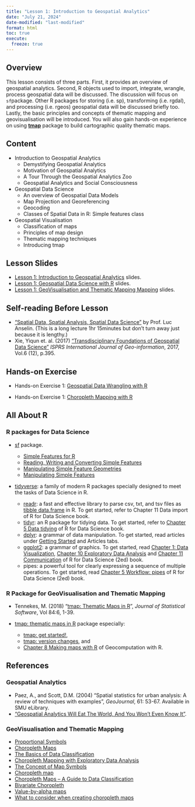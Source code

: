 ```yaml
---
title: "Lesson 1: Introduction to Geospatial Analytics"
date: "July 21, 2024"
date-modified: "last-modified"
format: html
toc: true
execute: 
  freeze: true
---
```


## Overview

This lesson consists of three parts. First, it provides an overview of geospatial analytics. Second, R objects used to import, integrate, wrangle, process geospatial data will be discussed. The discussion will focus on `sf`package. Other R packages for storing (i.e. sp), transforming (i.e. rgdal), and processing (i.e. rgeos) geospatial data will be discussed briefly too. Lastly, the basic principles and concepts of thematic mapping and geovisualisation will be introduced. You will also gain hands-on experience on using [**tmap**](https://r-tmap.github.io/tmap/) package to build cartographic quality thematic maps.

## Content

-   Introduction to Geospatial Analytics
    -   Demystifying Geospatial Analytics
    -   Motivation of Geospatial Analytics
    -   A Tour Through the Geospatial Analytics Zoo
    -   Geospatial Analytics and Social Consciousness
-   Geospatial Data Science
    -   An overview of Geospatial Data Models
    -   Map Projection and Georeferencing
    -   Geocoding
    -   Classes of Spatial Data in R: Simple features class
-   Geospatial Visualisation
    -   Classification of maps
    -   Principles of map design
    -   Thematic mapping techniques
    -   Introducing tmap

## Lesson Slides

-   [Lesson 1: Introduction to Geospatial Analytics](..\lesson\Lesson01\Lesson01-Introduction_to_GAA.html) slides.
-   [Lesson 1: Geospatial Data Science with R](..\lesson\Lesson01\Lesson01-GDS.html) slides.
-   [Lesson 1: GeoVisualisation and Thematic Mapping Mapping](..\lesson\Lesson01\Lesson01-GeoVis.html) slides.

## Self-reading Before Lesson

-   ["Spatial Data, Spatial Analysis, Spatial Data Science"](https://www.youtube.com/watch?v=MmCYeJ27DsA) by Prof. Luc Anselin. (This is a long lecture 1hr 15minutes but don't turn away just because it is lengthy.)
-   Xie, Yiqun et. al. (2017) ["Transdisciplinary Foundations of Geospatial Data Science"](https://www.mdpi.com/2220-9964/6/12/395) *ISPRS International Journal of Geo-information*, 2017, Vol.6 (12), p.395.

## Hands-on Exercise

-   Hands-on Exercise 1: [Geospatial Data Wrangling with R](https://r4gdsa.netlify.app/chap01.html)

-   Hands-on Exercise 1: [Choropleth Mapping with R](https://r4gdsa.netlify.app/chap02.html)

## All About R

### R packages for Data Science

-   [sf](https://r-spatial.github.io/sf/) package.

    -   [Simple Features for R](https://r-spatial.github.io/sf/articles/sf1.html)
    -   [Reading, Writing and Converting Simple Features](https://r-spatial.github.io/sf/articles/sf2.html)
    -   [Manipulating Simple Feature Geometries](https://r-spatial.github.io/sf/articles/sf3.html)
    -   [Manipulating Simple Features](https://r-spatial.github.io/sf/articles/sf4.html)

-   [tidyverse](https://www.tidyverse.org/): a family of modern R packages specially designed to meet the tasks of Data Science in R.

    -   [readr](https://readr.tidyverse.org/): a fast and effective library to parse csv, txt, and tsv files as [tibble data.frame](https://r4ds.had.co.nz/tibbles.html) in R. To get started, refer to Chapter 11 Data import of R for Data Science book.\
    -   [tidyr](https://tidyr.tidyverse.org/): an R package for tidying data. To get started, refer to [Chapter 5 Data tidying](https://r4ds.hadley.nz/data-tidy) of R for Data Science book.\
    -   [dplyr](https://dplyr.tidyverse.org/): a grammar of data manipulation. To get started, read articles under [Getting Started](https://dplyr.tidyverse.org/articles/dplyr.html) and Articles tabs.
    -   [ggplot2](https://ggplot2.tidyverse.org/): a grammar of graphics. To get started, read [Chapter 1: Data Visualization](https://r4ds.hadley.nz/data-visualize), [Chapter 10 Exploratory Data Analysis](https://r4ds.hadley.nz/eda) and [Chapter 11 Communication](https://r4ds.hadley.nz/communication) of R for Data Science (2ed) book.
    -   pipes: a powerful tool for clearly expressing a sequence of multiple operations. To get started, read [Chapter 5 Workflow: pipes](https://r4ds.had.co.nz/pipes.html) of R for Data Science (2ed) book.

### R Package for GeoVisualisation and Thematic Mapping

-   Tennekes, M. (2018) "[tmap: Thematic Maps in R](https://www.jstatsoft.org/article/view/v084i06)", *Journal of Statistical Software*, Vol 84:6, 1-39.

-   [tmap: thematic maps in R](https://r-tmap.github.io/tmap/) package especially:

    -   [tmap: get started!](https://cran.r-project.org/web/packages/tmap/vignettes/tmap-getstarted.html),
    -   [tmap: version changes](https://cran.r-project.org/web/packages/tmap/vignettes/tmap-changes.html), and
    -   [Chapter 8 Making maps with R](https://geocompr.robinlovelace.net/adv-map.html) of Geocomputation with R.

## References

### Geospatial Analytics

-   Paez, A., and Scott, D.M. (2004) "Spatial statistics for urban analysis: A review of techniques with examples", *GeoJournal*, 61: 53-67. Available in SMU eLibrary.
-   ["Geospatial Analytics Will Eat The World, And You Won't Even Know It"](https://www.forbes.com/sites/forbestechcouncil/2018/07/16/geospatial-analytics-will-eat-the-world-and-you-wont-even-know-it/#31f961db726a).

### GeoVisualisation and Thematic Mapping

-   [Proportional Symbols](https://www.axismaps.com/guide/univariate/proportional-symbols/)
-   [Choropleth Maps](https://en.wikipedia.org/wiki/Choropleth_map%20Choropleth%20map)
-   [The Basics of Data Classification](https://www.axismaps.com/guide/data/data-classification/)
-   [Choropleth Mapping with Exploratory Data Analysis](https://www.directionsmag.com/article/3363)
-   [The Concept of Map Symbols](https://www.yaaka.cc/unit/the-concept-of-map-symbols/)
-   [Choropleth map](https://en.wikipedia.org/wiki/Choropleth_map)
-   [Choropleth Maps -- A Guide to Data Classification](https://gisgeography.com/choropleth-maps-data-classification/)
-   [Bivariate Choropleth](https://www.axismaps.com/guide/multivariate/bivariate-choropleth/)
-   [Value-by-alpha maps](http://andywoodruff.com/blog/value-by-alpha-maps/)
-   [What to consider when creating choropleth maps](https://blog.datawrapper.de/choroplethmaps/)
